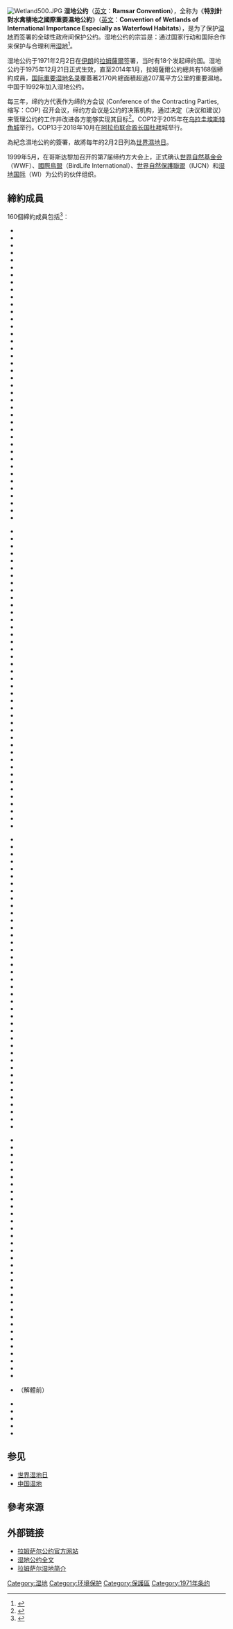 {{noteTA
|T=zh-cn:湿地公约; zh-hk:拉姆薩爾公約; zh-tw:拉姆薩公約;
|1=zh-cn:湿地公约; zh-hk:拉姆薩爾公約; zh-tw:拉姆薩公約;
|2=zh-cn:拉姆萨尔; zh-hk:拉姆薩爾; zh-tw:拉姆薩;
}}

{{Infobox Treaty
|name                = 拉姆薩公約
|long_name           = 湿地公约
|image               = Ramsar logo.svg
|image_width         = 160
|caption             = 湿地公约標誌
|type                =
|date_drafted        =
|date_signed         = {{Start date|1971|2|2|df=y}}
|location_signed     = {{IRN}}[[拉姆薩爾|拉姆薩爾]]
|date_sealed         =
|date_effective      = 1975年12月21日
|condition_effective = Ratification by 7 states
|date_expiration     =
|signatories         =
|parties             = 169
|depositor           = 聯合國教科文組織總幹事
|language            =
|languages           = 英語、法語和西班牙語
{{url|http://www.ramsar.org/}}|wikisource          =
}}

[[File:Wetland500.JPG|thumb]]
'''湿地公约'''（[[英文|英文]]：'''Ramsar Convention'''），全称为《'''特別針對水禽棲地之國際重要濕地公約'''》（[[英文|英文]]：'''Convention of Wetlands of International Importance Especially as Waterfowl Habitats'''），是为了保护[[湿地|湿地]]而签署的全球性政府间保护公约。湿地公约的宗旨是：通过国家行动和国际合作来保护与合理利用[[湿地|湿地]]<ref name="ramsar">{{cite web|url=http://ramweb-uat.neox24.ch/about/the-ramsar-convention-and-its-mission|title=The Ramsar Convention and its Mission|access-date=11 October 2016|url-status=dead|archiveurl=https://web.archive.org/web/20160409053942/http://ramweb-uat.neox24.ch/about/the-ramsar-convention-and-its-mission|archivedate=9 April 2016}}</ref>。

湿地公约于1971年2月2日在[[伊朗|伊朗]]的[[拉姆薩爾|拉姆薩爾]]签署，当时有18个发起缔约国。湿地公约于1975年12月21日正式生效，直至2014年1月，拉姆薩爾公約總共有168個締約成員，[[国际重要湿地名录|国际重要湿地名录]]覆蓋著2170片總面積超過207萬平方公里的重要濕地。中国于1992年加入湿地公约。

每三年，缔约方代表作为缔约方会议 (Conference of the Contracting Parties, 缩写：COP) 召开会议，缔约方会议是公约的决策机构，通过决定（决议和建议）来管理公约的工作并改进各方能够实现其目标<ref name="Contracting">{{cite web |title=The Conference of the Contracting Parties |url=https://www.ramsar.org/about/the-conference-of-the-contracting-parties |publisher=Ramsar |access-date=31 March 2019 |archive-date=2022-02-06 |archive-url=https://web.archive.org/web/20220206181742/https://www.ramsar.org/about/the-conference-of-the-contracting-parties |dead-url=no }}</ref>。COP12于2015年在[[乌拉圭|乌拉圭]][[埃斯特角城|埃斯特角城]]举行。COP13于2018年10月在[[阿拉伯联合酋长国|阿拉伯联合酋长国]][[杜拜|杜拜]]城举行。

為紀念濕地公約的簽署，故將每年的2月2日列為[[世界濕地日|世界濕地日]]。

1999年5月，在哥斯达黎加召开的第7届缔约方大会上，正式确认[[世界自然基金会|世界自然基金会]]（WWF）、[[國際鳥盟|國際鳥盟]]（BirdLife International）、[[世界自然保護聯盟|世界自然保護聯盟]]（IUCN）和[[湿地国际|湿地国际]]（WI）为公约的伙伴组织。

== 締約成員 ==
160個締約成員包括<ref name="contracting parties">{{Cite web |url=http://www.ramsar.org/country-profiles |title=濕地公約締約國名錄 |access-date=2017-06-15 |archive-date=2021-03-09 |archive-url=https://web.archive.org/web/20210309140034/https://www.ramsar.org/country-profiles |dead-url=no }}</ref>︰
{{MultiCol}}
* {{flagcountry|Albania}}
* {{flagcountry|Algeria}}
* {{flagcountry|Antigua and Barbuda}}
* {{flagcountry|Argentina}}
* {{flagcountry|Armenia}}
* {{flagcountry|Australia}}
* {{flagcountry|Austria}}
* {{flagcountry|Azerbaijan}}
* {{flagcountry|Bahrain}}
* {{flagcountry|Bangladesh}}
* {{flagcountry|Belarus}}
* {{flagcountry|Belgium}}
* {{flagcountry|Belize}}
* {{flagcountry|Benin}}
* {{flagcountry|Bermuda}}
* {{flagcountry|Bolivia}}
* {{flagcountry|Bosnia and Herzegovina}}
* {{flagcountry|Botswana}}
* {{flagcountry|Brazil}}
* {{flagcountry|Bulgaria}}
* {{flagcountry|Burkina Faso}}
* {{flagcountry|Burundi}}
* {{flagcountry|Cambodia}}
* {{flagcountry|Canada}}
* {{flagcountry|Cape Verde}}
* {{flagcountry|Central African Republic}}
* {{flagcountry|Chad}}
* {{flagcountry|Chile}}
* {{flagcountry|China}}
* {{flagcountry|Colombia}}
* {{flagcountry|Comoros}}
* {{flagcountry|Costa Rica}}
* {{flagcountry|Côte d'Ivoire}}
* {{flagcountry|Croatia}}
* {{flagcountry|Cuba}}
* {{flagcountry|Cyprus}}
* {{flagcountry|Czech Republic}}
* {{flagcountry|Democratic Republic of the Congo}}
* {{flagcountry|Denmark}}
* {{flagcountry|Djibouti}}
{{ColBreak}}
* {{flagcountry|Dominican Republic}}
* {{flagcountry|Ecuador}}
* {{flagcountry|Egypt}}
* {{flagcountry|El Salvador}}
* {{flagcountry|Equatorial Guinea}}
* {{flagcountry|Estonia}}
* {{flagcountry|Finland}}
* {{flagcountry|France}}
* {{flagcountry|Gabon}}
* {{flagcountry|Georgia}}
* {{flagcountry|Germany}}
* {{flagcountry|Ghana}}
* {{flagcountry|Greece}}
* {{flagcountry|Guatemala}}
* {{flagcountry|Guinea}}
* {{flagcountry|Guinea-Bissau}}
* {{flagcountry|Honduras}}
* {{flagcountry|Hong Kong}}
* {{flagcountry|Hungary}}
* {{flagcountry|Iceland}}
* {{flagcountry|India}}
* {{flagcountry|Indonesia}}
* {{flagcountry|Iran}}
* {{flagcountry|Iraq}}
* {{flagcountry|Ireland}}
* {{flagcountry|Israel}}
* {{flagcountry|Italy}}
* {{flagcountry|Jamaica}}
* {{flagcountry|Japan}}
* {{flagcountry|Jordan}}
* {{flagcountry|Kazakhstan}}
* {{flagcountry|Kenya}}
* {{flagcountry|Kyrgyzstan}}
* {{flagcountry|Laos}}
* {{flagcountry|Latvia}}
* {{flagcountry|Lebanon}}
* {{flagcountry|Lesotho}}
* {{flagcountry|Liberia}}
* {{flagcountry|Libya}}
* {{flagcountry|Liechtenstein}}
* {{flagcountry|Lithuania}}
{{ColBreak}}
* {{flagcountry|Luxembourg}}
* {{flagcountry|Macedonia}}
* {{flagcountry|Madagascar}}
* {{flagcountry|Malawi}}
* {{flagcountry|Malaysia}}
* {{flagcountry|Mali}}
* {{flagcountry|Malta}}
* {{flagcountry|Marshall Islands}}
* {{flagcountry|Mauritania}}
* {{flagcountry|Mauritius}}
* {{flagcountry|Mexico}}
* {{flagcountry|Moldova}}
* {{flagcountry|Monaco}}
* {{flagcountry|Mongolia}}
* {{flagcountry|Montenegro}}
* {{flagcountry|Morocco}}
* {{flagcountry|Mozambique}}
* {{flagcountry|Myanmar}}
* {{flagcountry|Namibia}}
* {{flagcountry|Nepal}}
* {{flagcountry|Netherlands}}
* {{flagcountry|New Zealand}}
* {{flagcountry|Nicaragua}}
* {{flagcountry|Niger}}
* {{flagcountry|Nigeria}}
* {{flagcountry|Norway}}
* {{flagcountry|Pakistan}}
* {{flagcountry|Palau}}
* {{flagcountry|Panama}}
* {{flagcountry|Papua New Guinea}}
* {{flagcountry|Paraguay}}
* {{flagcountry|Peru}}
* {{flagcountry|Philippines}}
* {{flagcountry|Poland}}
* {{flagcountry|Portugal}}
* {{flagcountry|Republic of the Congo}}
* {{flagcountry|Romania}}
* {{flagcountry|Russia}}
* {{flagcountry|Rwanda}}
* {{flagcountry|Saint Lucia}}
{{ColBreak}}
* {{flagcountry|Samoa}}
* {{flagcountry|Senegal}}
* {{flagcountry|Serbia}}
* {{flagcountry|Seychelles}}
* {{flagcountry|Sierra Leone}}
* {{flagcountry|Slovakia}}
* {{flagcountry|Slovenia}}
* {{flagcountry|South Africa}}
* {{flagcountry|South Korea}}
* {{flagcountry|Spain}}
* {{flagcountry|Sri Lanka}}
* {{flagcountry|Sudan}}
* {{flagcountry|Suriname}}
* {{flagcountry|Sweden}}
* {{flagcountry|Switzerland}}
* {{flagcountry|Syria}}
* {{flagcountry|Tajikistan}}
* {{flagcountry|Tanzania}}
* {{flagcountry|Thailand}}
* {{flagcountry|The Bahamas}}
* {{flagcountry|The Gambia}}
* {{flagcountry|Togo}}
* {{flagcountry|Trinidad and Tobago}}
* {{flagcountry|Tunisia}}
* {{flagcountry|Turkey}}
* {{flagcountry|Turkmenistan}}
* {{flagcountry|Turkmenistan}}
* {{flagcountry|Uganda}}
* {{flagcountry|Ukraine}}
* {{flagcountry|United Arab Emirates}}
* {{flagcountry|United Kingdom}}
* {{flagcountry|United States}}
* {{flagcountry|Uruguay}}
* {{flagcountry|USSR}}（解體前）
* {{flagcountry|Uzbekistan}}
* {{flagcountry|Venezuela}}
* {{flagcountry|Vietnam}}
* {{flagcountry|Yemen}}
* {{flagcountry|Zambia}}
{{EndMultiCol}}

== 参见 ==
* [[世界湿地日|世界湿地日]]
* [[中国湿地|中国湿地]]
==參考來源==
{{reflist}}

== 外部链接 ==
{{wikisource}}
* [http://www.ramsar.org 拉姆萨尔公约官方网站] {{Wayback|url=http://www.ramsar.org/ |date=20180208145319 }}{{en icon}}
* [https://web.archive.org/web/20051226134210/http://www.chinabiodiversity.com/china-news/wet.htm 湿地公约全文]
* [https://web.archive.org/web/20050303013021/http://www.wwf.org.hk/chi/maipo/ramsar/index.html 拉姆萨尔湿地简介]

{{濕地}}{{Authority control}}
[[Category:湿地|Category:湿地]]
[[Category:环境保护|Category:环境保护]]
[[Category:保護區|Category:保護區]]
[[Category:1971年条约|Category:1971年条约]]